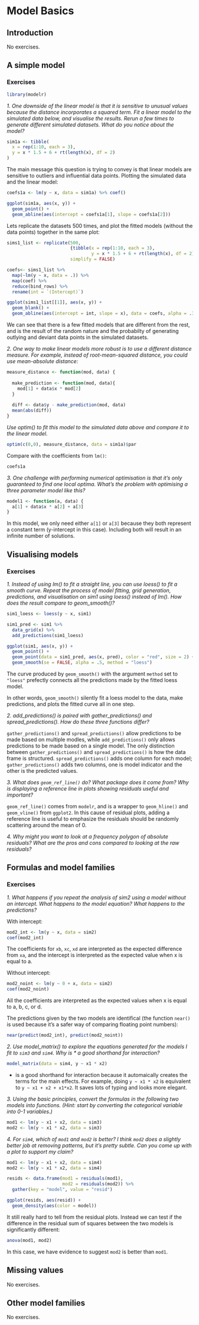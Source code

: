 # Model Basics

## Introduction

No exercises.

## A simple model

### Exercises

```{r message = FALSE, warning = FALSE}
library(modelr)
```

*1. One downside of the linear model is that it is sensitive to unusual values because the distance incorporates a squared term. Fit a linear model to the simulated data below, and visualise the results. Rerun a few times to generate different simulated datasets. What do you notice about the model?*

```{r}
sim1a <- tibble(
  x = rep(1:10, each = 3),
  y = x * 1.5 + 6 + rt(length(x), df = 2)
)
```

The main message this question is trying to convey is that linear models are sensitive to outliers and influential data points. Plotting the simulated data and the linear model:

```{r}
coefs1a <- lm(y ~ x, data = sim1a) %>% coef()

ggplot(sim1a, aes(x, y)) +
  geom_point() +
  geom_abline(aes(intercept = coefs1a[1], slope = coefs1a[2]))
```

Lets replicate the datasets 500 times, and plot the fitted models (without the data points) together in the same plot:

```{r}
sims1_list <- replicate(500, 
                        {tibble(x = rep(1:10, each = 3),
                                y = x * 1.5 + 6 + rt(length(x), df = 2))},
                        simplify = FALSE)

coefs<- sims1_list %>%
  map(~lm(y ~ x, data = .)) %>%
  map(coef) %>%
  reduce(bind_rows) %>%
  rename(int = `(Intercept)`)

ggplot(sims1_list[[1]], aes(x, y)) +
  geom_blank() +
  geom_abline(aes(intercept = int, slope = x), data = coefs, alpha = .3)
```

We can see that there is a few fitted models that are different from the rest, and is the result of the random nature and the probabilty of generating outlying and deviant data points in the simulated datasets.

*2. One way to make linear models more robust is to use a different distance measure. For example, instead of root-mean-squared distance, you could use mean-absolute distance:*

```{r}
measure_distance <- function(mod, data) {
  
  make_prediction <- function(mod, data){
    mod[1] + data$x * mod[2]
  }
  
  diff <- data$y - make_prediction(mod, data)
  mean(abs(diff))
}
```

*Use optim() to fit this model to the simulated data above and compare it to the linear model.*

```{r}
optim(c(0,0), measure_distance, data = sim1a)$par
```

Compare with the coefficients from `lm()`:

```{r}
coefs1a
```

*3. One challenge with performing numerical optimisation is that it’s only guaranteed to find one local optima. What’s the problem with optimising a three parameter model like this?*

```{r eval = FALSE}
model1 <- function(a, data) {
  a[1] + data$x * a[2] + a[3]
}
```

In this model, we only need either `a[1]` or `a[3]` because they both represent a constant term (y-intercept in this case). Including both will result in an infinite number of solutions.

## Visualising models

### Exercises

*1. Instead of using lm() to fit a straight line, you can use loess() to fit a smooth curve. Repeat the process of model fitting, grid generation, predictions, and visualisation on sim1 using loess() instead of lm(). How does the result compare to geom_smooth()?*

```{r}
sim1_loess <- loess(y ~ x, sim1)

sim1_pred <- sim1 %>%
  data_grid(x) %>%
  add_predictions(sim1_loess)

ggplot(sim1, aes(x, y)) +
  geom_point() +
  geom_point(data = sim1_pred, aes(x, pred), color = "red", size = 2) +
  geom_smooth(se = FALSE, alpha = .5, method = "loess")
```

The curve produced by `geom_smooth()` with the argument `method` set to `"loess"` prefectly connects all the predictions made by the fitted loess model.

In other words, `geom_smooth()` silently fit a loess model to the data, make predictions, and plots the fitted curve all in one step.

*2. add_predictions() is paired with gather_predictions() and spread_predictions(). How do these three functions differ?*

`gather_predictions()` and `spread_predictions()` allow predictions to be made based on multiple modles, while `add_predictions()` only allows predictions to be made based on a single model. The only distinction between `gather_predictions()` and `spread_predictions()` is how the data frame is structured. `spread_predictions()` adds one column for each model; `gather_predictions()` adds two columns, one is model indicator and the other is the predicted values.

*3. What does `geom_ref_line()` do? What package does it come from? Why is displaying a reference line in plots showing residuals useful and important?*

`geom_ref_line()` comes from `modelr`, and is a wrapper to `geom_hline()` and `geom_vline()` from `ggplot2`. In this cause of residual plots, adding a reference line is useful to emphasize the residuals should be randomly scattering around the mean of 0.

*4. Why might you want to look at a frequency polygon of absolute residuals? What are the pros and cons compared to looking at the raw residuals?*

## Formulas and model families

### Exercises

*1. What happens if you repeat the analysis of sim2 using a model without an intercept. What happens to the model equation? What happens to the predictions?*

With intercept:

```{r}
mod2_int <- lm(y ~ x, data = sim2)
coef(mod2_int)
```

The coefficients for `xb`, `xc`, `xd` are interpreted as the expected difference from `xa`, and the intercept is interpreted as the expected value when x is equal to a.

Without intercept:

```{r}
mod2_noint <- lm(y ~ 0 + x, data = sim2)
coef(mod2_noint)
```

All the coefficients are interpreted as the expected values when x is equal to a, b, c, or d.

The predictions given by the two models are identifical (the function `near()` is used because it's a safer way of comparing floating point numbers):

```{r}
near(predict(mod2_int), predict(mod2_noint))
```

*2. Use model_matrix() to explore the equations generated for the models I fit to `sim3` and `sim4`. Why is \* a good shorthand for interaction?*

```{r}
model_matrix(data = sim4, y ~ x1 * x2)
```

* is a good shorthand for interaction because it automaically creates the terms for the main effects. For example, doing `y ~ x1 * x2` is equivalent to `y ~ x1 + x2 + x1*x2`. It saves lots of typing and looks more elegant. 

*3. Using the basic principles, convert the formulas in the following two models into functions. (Hint: start by converting the categorical variable into 0-1 variables.)*

```{r eval = FALSE}
mod1 <- lm(y ~ x1 + x2, data = sim3)
mod2 <- lm(y ~ x1 * x2, data = sim3)
```

*4. For `sim4`, which of `mod1` and `mod2` is better? I think `mod2` does a slightly better job at removing patterns, but it's pretty subtle. Can you come up with a plot to support my claim?*

```{r}
mod1 <- lm(y ~ x1 + x2, data = sim4)
mod2 <- lm(y ~ x1 * x2, data = sim4)
```

```{r}
resids <- data.frame(mod1 = residuals(mod1),
                     mod2 = residuals(mod2)) %>%
  gather(key = "model", value = "resid")

ggplot(resids, aes(resid)) +
  geom_density(aes(color = model))
```

It still really hard to tell from the residual plots. Instead we can test if the difference in the residual sum of squares between the two models is significantly different:

```{r}
anova(mod1, mod2)
```

In this case, we have evidence to suggest `mod2` is better than `mod1`.

## Missing values

No exercises.

## Other model families

No exercises.